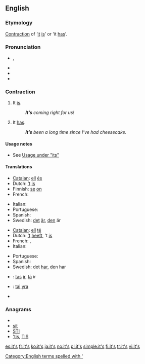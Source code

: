 ==English==

===Etymology===
[[contraction|Contraction]] of ‘[[it]] [[is]]’ or ‘it [[has]]’.

===Pronunciation===
* {{IPA|/ɪts/}}, {{SAMPA|/Its/}}
* {{audio|en-us-it's.ogg|Audio (US)}}
* {{rhymes|ɪts}}
* {{homophones|its}}

===Contraction===
{{en-cont}}

# It [[is]].
#: '''''It’s''' coming right for us!''
# It [[has]].
#: '''''It’s''' been a long time since I’ve had cheesecake.''

====Usage notes====
* See [[its#Usage notes|Usage under "its"]]

====Translations====
{{trans-top|it is}}
* [[Catalan]]: [[ell]] [[és]]
* Dutch: [[’t]] [[is]]
* Finnish: [[se]] [[on]]
* French: {{t-|fr|c'est}}
{{trans-mid}}
* Italian: {{t+|it|è}}
* Portuguese: {{t+|pt|é}}
* Spanish: {{t-|es|es}}
* Swedish: [[det]] [[är]], [[den]] är
{{trans-bottom}}

{{trans-top|it has}}
* [[Catalan]]: [[ell]] [[té]]
* Dutch: [[’t]] [[heeft]], ’t [[is]]
* French: {{t|fr|il a}}, {{t|fr|elle a}}
* Italian: {{t+|it|ha}}
{{trans-mid}}
* Portuguese: {{t|pt|tem}}
* Spanish: {{t+|es|ha}}
* Swedish: det [[har]], den har
{{trans-bottom}}

{{checktrans-top}}
* {{ttbc|Latvian}}: [[tas]] [[ir]], [[tā]] ir
* {{ttbc|Lithuanian}}: [[tai]] [[yra]]
{{trans-mid}}
* {{ttbc|Swedish}}
{{trans-bottom}}

===Anagrams===
* {{alphagram|[[IST#English|IST]]}} 
* [[sit#English|sit]]
* [[STI#English|STI]]
* [['tis#English|'tis]], [[TIS#English|TIS]]

[[Category:English terms spelled with ']]

[[es:it's]]
[[fr:it's]]
[[ko:it's]]
[[ja:it's]]
[[no:it's]]
[[pl:it's]]
[[simple:it's]]
[[fi:it's]]
[[tr:it's]]
[[vi:it's]]